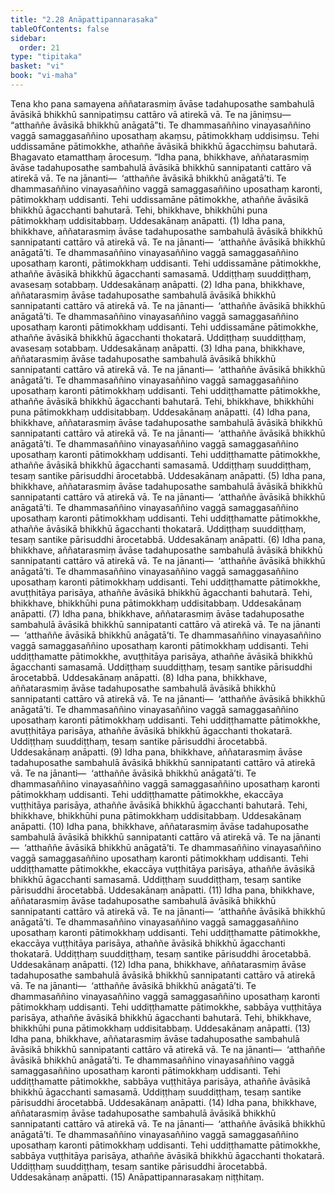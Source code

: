 ```yaml
---
title: "2.28 Anāpattipannarasaka"
tableOfContents: false
sidebar:
  order: 21
type: "tipitaka"
basket: "vi"
book: "vi-maha"
---
```



<DynamicBreadcrumb />

<Division number="172" book="vi-maha" bookNo="3" page="172">

<Paragraph number="726" book="vi-maha">
Tena kho pana samayena aññatarasmiṃ āvāse tadahuposathe sambahulā āvāsikā bhikkhū sannipatiṃsu cattāro vā atirekā vā. Te na jāniṃsu—  “atthaññe āvāsikā bhikkhū anāgatā”ti. Te dhammasaññino vinayasaññino vaggā samaggasaññino uposathaṃ akaṃsu, pātimokkhaṃ uddisiṃsu. Tehi uddissamāne pātimokkhe, athaññe āvāsikā bhikkhū āgacchiṃsu bahutarā. Bhagavato etamatthaṃ ārocesuṃ.
</Paragraph>

<Paragraph number="727" book="vi-maha">
“Idha pana, bhikkhave, aññatarasmiṃ āvāse tadahuposathe sambahulā āvāsikā bhikkhū sannipatanti cattāro vā atirekā vā. Te na jānanti—  ‘atthaññe āvāsikā bhikkhū anāgatā’ti. Te dhammasaññino vinayasaññino vaggā samaggasaññino uposathaṃ karonti, pātimokkhaṃ uddisanti. Tehi uddissamāne pātimokkhe, athaññe āvāsikā bhikkhū āgacchanti bahutarā. Tehi, bhikkhave, bhikkhūhi puna pātimokkhaṃ uddisitabbaṃ. Uddesakānaṃ anāpatti. (1)
</Paragraph>

<Paragraph number="728" book="vi-maha">
Idha pana, bhikkhave, aññatarasmiṃ āvāse tadahuposathe sambahulā āvāsikā bhikkhū sannipatanti cattāro vā atirekā vā. Te na jānanti—  ‘atthaññe āvāsikā bhikkhū anāgatā’ti. Te dhammasaññino vinayasaññino vaggā samaggasaññino uposathaṃ karonti, pātimokkhaṃ uddisanti. Tehi uddissamāne pātimokkhe, athaññe āvāsikā bhikkhū āgacchanti samasamā. Uddiṭṭhaṃ suuddiṭṭhaṃ, avasesaṃ sotabbaṃ. Uddesakānaṃ anāpatti. (2)
</Paragraph>

<Paragraph number="729" book="vi-maha">
Idha pana, bhikkhave, aññatarasmiṃ āvāse tadahuposathe sambahulā āvāsikā bhikkhū sannipatanti cattāro vā atirekā vā. Te na jānanti—  ‘atthaññe āvāsikā bhikkhū anāgatā’ti. Te dhammasaññino vinayasaññino vaggā samaggasaññino uposathaṃ karonti pātimokkhaṃ uddisanti. Tehi uddissamāne pātimokkhe, athaññe āvāsikā bhikkhū āgacchanti thokatarā. Uddiṭṭhaṃ suuddiṭṭhaṃ, avasesaṃ sotabbaṃ. Uddesakānaṃ anāpatti. (3)
</Paragraph>

<Paragraph number="730" book="vi-maha">
Idha pana, bhikkhave, aññatarasmiṃ āvāse tadahuposathe sambahulā āvāsikā bhikkhū sannipatanti cattāro vā atirekā vā. Te na jānanti—  ‘atthaññe āvāsikā bhikkhū anāgatā’ti. Te dhammasaññino vinayasaññino vaggā samaggasaññino uposathaṃ karonti pātimokkhaṃ uddisanti. Tehi uddiṭṭhamatte pātimokkhe, athaññe āvāsikā bhikkhū āgacchanti bahutarā. Tehi, bhikkhave, bhikkhūhi puna pātimokkhaṃ uddisitabbaṃ. Uddesakānaṃ anāpatti. (4)
</Paragraph>

<Paragraph number="731" book="vi-maha">
Idha pana, bhikkhave, aññatarasmiṃ āvāse tadahuposathe sambahulā āvāsikā bhikkhū sannipatanti cattāro vā atirekā vā. Te na jānanti—  ‘atthaññe āvāsikā bhikkhū anāgatā’ti. Te dhammasaññino vinayasaññino vaggā samaggasaññino uposathaṃ karonti pātimokkhaṃ uddisanti. Tehi uddiṭṭhamatte pātimokkhe, athaññe āvāsikā bhikkhū āgacchanti samasamā. Uddiṭṭhaṃ suuddiṭṭhaṃ, tesaṃ santike pārisuddhi ārocetabbā. Uddesakānaṃ anāpatti. (5)
</Paragraph>

<Paragraph number="732" book="vi-maha">
Idha pana, bhikkhave, aññatarasmiṃ āvāse tadahuposathe sambahulā āvāsikā bhikkhū sannipatanti cattāro vā atirekā vā. Te na jānanti—  ‘atthaññe āvāsikā bhikkhū anāgatā’ti. Te dhammasaññino vinayasaññino vaggā samaggasaññino uposathaṃ karonti pātimokkhaṃ uddisanti. Tehi uddiṭṭhamatte pātimokkhe, athaññe āvāsikā bhikkhū āgacchanti thokatarā. Uddiṭṭhaṃ suuddiṭṭhaṃ, tesaṃ santike pārisuddhi ārocetabbā. Uddesakānaṃ anāpatti. (6)
</Paragraph>

<Paragraph number="733" book="vi-maha">
Idha pana, bhikkhave, aññatarasmiṃ āvāse tadahuposathe sambahulā āvāsikā bhikkhū sannipatanti cattāro vā atirekā vā. Te na jānanti—  ‘atthaññe āvāsikā bhikkhū anāgatā’ti. Te dhammasaññino vinayasaññino vaggā samaggasaññino uposathaṃ karonti pātimokkhaṃ uddisanti. Tehi uddiṭṭhamatte pātimokkhe, avuṭṭhitāya parisāya, athaññe āvāsikā bhikkhū āgacchanti bahutarā. Tehi, bhikkhave, bhikkhūhi puna pātimokkhaṃ uddisitabbaṃ. Uddesakānaṃ anāpatti. (7)
</Paragraph>

<Paragraph number="734" book="vi-maha">
Idha pana, bhikkhave, aññatarasmiṃ āvāse tadahuposathe sambahulā āvāsikā bhikkhū sannipatanti cattāro vā atirekā vā. Te na jānanti—  ‘atthaññe āvāsikā bhikkhū anāgatā’ti. Te dhammasaññino vinayasaññino vaggā samaggasaññino uposathaṃ karonti pātimokkhaṃ uddisanti. Tehi uddiṭṭhamatte pātimokkhe, avuṭṭhitāya parisāya, athaññe āvāsikā bhikkhū āgacchanti samasamā. Uddiṭṭhaṃ suuddiṭṭhaṃ, tesaṃ santike pārisuddhi ārocetabbā. Uddesakānaṃ anāpatti. (8)
</Paragraph>

<Paragraph number="735" book="vi-maha">
Idha pana, bhikkhave, aññatarasmiṃ āvāse tadahuposathe sambahulā āvāsikā bhikkhū sannipatanti cattāro vā atirekā vā. Te na jānanti—  ‘atthaññe āvāsikā bhikkhū anāgatā’ti. Te dhammasaññino vinayasaññino vaggā samaggasaññino uposathaṃ karonti pātimokkhaṃ uddisanti. Tehi uddiṭṭhamatte pātimokkhe, avuṭṭhitāya parisāya, athaññe āvāsikā bhikkhū āgacchanti thokatarā. Uddiṭṭhaṃ suuddiṭṭhaṃ, tesaṃ santike pārisuddhi ārocetabbā. Uddesakānaṃ anāpatti. (9)
</Paragraph>

<Paragraph number="736" book="vi-maha">
Idha pana, bhikkhave, aññatarasmiṃ āvāse tadahuposathe sambahulā āvāsikā bhikkhū sannipatanti cattāro vā atirekā vā. Te na jānanti—  ‘atthaññe āvāsikā bhikkhū anāgatā’ti. Te dhammasaññino vinayasaññino vaggā samaggasaññino uposathaṃ karonti pātimokkhaṃ uddisanti. Tehi uddiṭṭhamatte pātimokkhe, ekaccāya vuṭṭhitāya parisāya, athaññe āvāsikā bhikkhū āgacchanti bahutarā. Tehi, bhikkhave, bhikkhūhi puna pātimokkhaṃ uddisitabbaṃ. Uddesakānaṃ anāpatti. (10)
</Paragraph>

<Paragraph number="737" book="vi-maha">
Idha pana, bhikkhave, aññatarasmiṃ āvāse tadahuposathe sambahulā āvāsikā bhikkhū sannipatanti cattāro vā atirekā vā. Te na jānanti—  ‘atthaññe āvāsikā bhikkhū anāgatā’ti. Te dhammasaññino vinayasaññino vaggā samaggasaññino uposathaṃ karonti pātimokkhaṃ uddisanti. Tehi uddiṭṭhamatte pātimokkhe, ekaccāya vuṭṭhitāya parisāya, athaññe āvāsikā bhikkhū āgacchanti samasamā. Uddiṭṭhaṃ suuddiṭṭhaṃ, tesaṃ santike pārisuddhi ārocetabbā. Uddesakānaṃ anāpatti. (11)
</Paragraph>

<Paragraph number="738" book="vi-maha">
Idha pana, bhikkhave, aññatarasmiṃ āvāse tadahuposathe sambahulā āvāsikā bhikkhū sannipatanti cattāro vā atirekā vā. Te na jānanti—  ‘atthaññe āvāsikā bhikkhū anāgatā’ti. Te dhammasaññino vinayasaññino vaggā samaggasaññino uposathaṃ karonti pātimokkhaṃ uddisanti. Tehi uddiṭṭhamatte pātimokkhe, ekaccāya vuṭṭhitāya parisāya, athaññe āvāsikā bhikkhū āgacchanti thokatarā. Uddiṭṭhaṃ suuddiṭṭhaṃ, tesaṃ santike pārisuddhi ārocetabbā. Uddesakānaṃ anāpatti. (12)
</Paragraph>

<Paragraph number="739" book="vi-maha">
Idha pana, bhikkhave, aññatarasmiṃ āvāse tadahuposathe sambahulā āvāsikā bhikkhū sannipatanti cattāro vā atirekā vā. Te na jānanti—  ‘atthaññe āvāsikā bhikkhū anāgatā’ti. Te dhammasaññino vinayasaññino vaggā samaggasaññino uposathaṃ karonti pātimokkhaṃ uddisanti. Tehi uddiṭṭhamatte pātimokkhe, sabbāya vuṭṭhitāya parisāya, athaññe āvāsikā bhikkhū āgacchanti bahutarā. Tehi, bhikkhave, bhikkhūhi puna pātimokkhaṃ uddisitabbaṃ. Uddesakānaṃ anāpatti. (13)
</Paragraph>

<Paragraph number="740" book="vi-maha">
Idha pana, bhikkhave, aññatarasmiṃ āvāse tadahuposathe sambahulā āvāsikā bhikkhū sannipatanti cattāro vā atirekā vā. Te na jānanti—  ‘atthaññe āvāsikā bhikkhū anāgatā’ti. Te dhammasaññino vinayasaññino vaggā samaggasaññino uposathaṃ karonti pātimokkhaṃ uddisanti. Tehi uddiṭṭhamatte pātimokkhe, sabbāya vuṭṭhitāya parisāya, athaññe āvāsikā bhikkhū āgacchanti samasamā. Uddiṭṭhaṃ suuddiṭṭhaṃ, tesaṃ santike pārisuddhi ārocetabbā. Uddesakānaṃ anāpatti. (14)
</Paragraph>

<Paragraph number="741" book="vi-maha">
Idha pana, bhikkhave, aññatarasmiṃ āvāse tadahuposathe sambahulā āvāsikā bhikkhū sannipatanti cattāro vā atirekā vā. Te na jānanti—  ‘atthaññe āvāsikā bhikkhū anāgatā’ti. Te dhammasaññino vinayasaññino vaggā samaggasaññino uposathaṃ karonti pātimokkhaṃ uddisanti. Tehi uddiṭṭhamatte pātimokkhe, sabbāya vuṭṭhitāya parisāya, athaññe āvāsikā bhikkhū āgacchanti thokatarā. Uddiṭṭhaṃ suuddiṭṭhaṃ, tesaṃ santike pārisuddhi ārocetabbā. Uddesakānaṃ anāpatti. (15)

</Paragraph>
</Division>

<Paragraph number="742" type="center" book="vi-maha">
Anāpattipannarasakaṃ niṭṭhitaṃ.
</Paragraph>